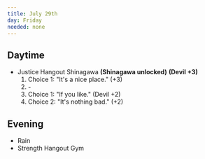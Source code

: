 ```yaml
---
title: July 29th
day: Friday
needed: none
---
```


## Daytime
- Justice Hangout Shinagawa **(Shinagawa unlocked)** **(Devil +3)**
    1. Choice 1: "It's a nice place." (+3)
    1. \-
    1. Choice 1: "If you like." (Devil +2)
    1. Choice 2: "It's nothing bad." (+2)

## Evening
- Rain
- Strength Hangout Gym